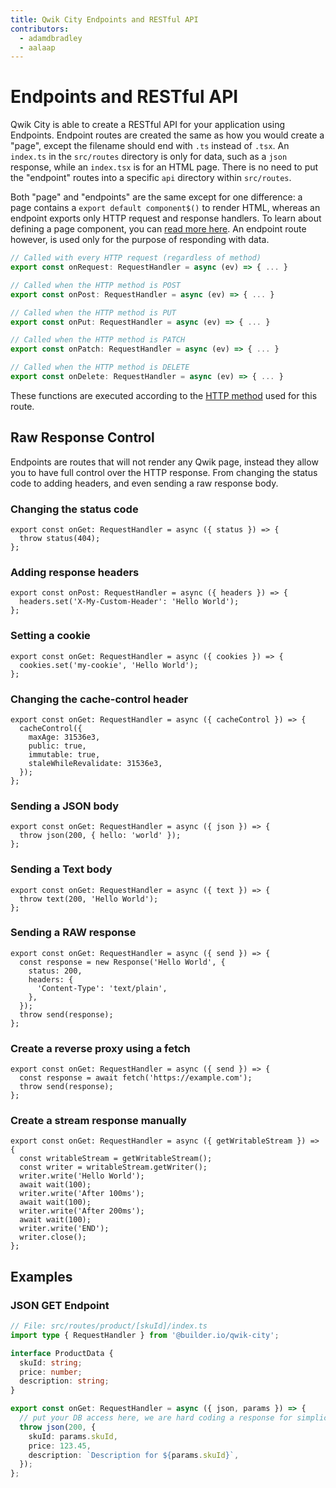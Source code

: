 ```yaml
---
title: Qwik City Endpoints and RESTful API
contributors:
  - adamdbradley
  - aalaap
---
```


# Endpoints and RESTful API

Qwik City is able to create a RESTful API for your application using Endpoints. Endpoint routes are created the same as how you would create a "page", except the filename should end with `.ts` instead of `.tsx`. An `index.ts` in the `src/routes` directory is only for data, such as a `json` response, while an `index.tsx` is for an HTML page. There is no need to put the "endpoint" routes into a specific `api` directory within `src/routes`.

Both "page" and "endpoints" are the same except for one difference: a page contains a `export default component$()` to render HTML, whereas an endpoint exports only HTTP request and response handlers. To learn about defining a page component, you can [read more here](../../content/component/index.mdx). An endpoint route however, is used only for the purpose of responding with data.

```ts
// Called with every HTTP request (regardless of method)
export const onRequest: RequestHandler = async (ev) => { ... }

// Called when the HTTP method is POST
export const onPost: RequestHandler = async (ev) => { ... }

// Called when the HTTP method is PUT
export const onPut: RequestHandler = async (ev) => { ... }

// Called when the HTTP method is PATCH
export const onPatch: RequestHandler = async (ev) => { ... }

// Called when the HTTP method is DELETE
export const onDelete: RequestHandler = async (ev) => { ... }
```

These functions are executed according to the [HTTP method](https://developer.mozilla.org/en-US/docs/Web/HTTP/Methods) used for this route.

## Raw Response Control

Endpoints are routes that will not render any Qwik page, instead they allow you to have full control over the HTTP response. From changing the status code to adding headers, and even sending a raw response body.

### Changing the status code

```tsx
export const onGet: RequestHandler = async ({ status }) => {
  throw status(404);
};
```

### Adding response headers

```tsx
export const onPost: RequestHandler = async ({ headers }) => {
  headers.set('X-My-Custom-Header': 'Hello World');
};
```

### Setting a cookie

```tsx
export const onGet: RequestHandler = async ({ cookies }) => {
  cookies.set('my-cookie', 'Hello World');
};
```

### Changing the cache-control header

```tsx
export const onGet: RequestHandler = async ({ cacheControl }) => {
  cacheControl({
    maxAge: 31536e3,
    public: true,
    immutable: true,
    staleWhileRevalidate: 31536e3,
  });
};
```

### Sending a JSON body

```tsx
export const onGet: RequestHandler = async ({ json }) => {
  throw json(200, { hello: 'world' });
};
```

### Sending a Text body

```tsx
export const onGet: RequestHandler = async ({ text }) => {
  throw text(200, 'Hello World');
};
```

### Sending a RAW response

```tsx
export const onGet: RequestHandler = async ({ send }) => {
  const response = new Response('Hello World', {
    status: 200,
    headers: {
      'Content-Type': 'text/plain',
    },
  });
  throw send(response);
};
```

### Create a reverse proxy using a fetch

```tsx
export const onGet: RequestHandler = async ({ send }) => {
  const response = await fetch('https://example.com');
  throw send(response);
};
```

### Create a stream response manually

```tsx
export const onGet: RequestHandler = async ({ getWritableStream }) => {
  const writableStream = getWritableStream();
  const writer = writableStream.getWriter();
  writer.write('Hello World');
  await wait(100);
  writer.write('After 100ms');
  await wait(100);
  writer.write('After 200ms');
  await wait(100);
  writer.write('END');
  writer.close();
};
```

## Examples

### JSON GET Endpoint

```ts
// File: src/routes/product/[skuId]/index.ts
import type { RequestHandler } from '@builder.io/qwik-city';

interface ProductData {
  skuId: string;
  price: number;
  description: string;
}

export const onGet: RequestHandler = async ({ json, params }) => {
  // put your DB access here, we are hard coding a response for simplicity.
  throw json(200, {
    skuId: params.skuId,
    price: 123.45,
    description: `Description for ${params.skuId}`,
  });
};
```
